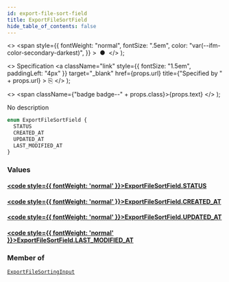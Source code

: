 ```yaml
---
id: export-file-sort-field
title: ExportFileSortField
hide_table_of_contents: false
---
```


  <>
    <span
      style={{
        fontWeight: "normal",
        fontSize: ".5em",
        color: "var(--ifm-color-secondary-darkest)",
      }}
    >
      &nbsp;●&nbsp;
    </span>
  </>
);

  <>
    Specification
    <a
      className="link"
      style={{ fontSize: "1.5em", paddingLeft: "4px" }}
      target="\_blank"
      href={props.url}
      title={"Specified by " + props.url}
    >
      ⎘
    </a>
  </>
);

  <>
    <span className={"badge badge--" + props.class}>{props.text}</span>
  </>
);

No description

```graphql
enum ExportFileSortField {
  STATUS
  CREATED_AT
  UPDATED_AT
  LAST_MODIFIED_AT
}
```

### Values

#### [<code style={{ fontWeight: 'normal' }}>ExportFileSortField.<b>STATUS</b></code>](#)

>

#### [<code style={{ fontWeight: 'normal' }}>ExportFileSortField.<b>CREATED_AT</b></code>](#)

>

#### [<code style={{ fontWeight: 'normal' }}>ExportFileSortField.<b>UPDATED_AT</b></code>](#)

>

#### [<code style={{ fontWeight: 'normal' }}>ExportFileSortField.<b>LAST_MODIFIED_AT</b></code>](#)

>

### Member of

[`ExportFileSortingInput`](../../api-reference/inputs/export-file-sorting-input) <Badge class="secondary" text="input"/>
